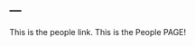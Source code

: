---
---
<link rel="stylesheet" href="styles.css" type="text/css">

This is the people link. This is the People PAGE!
